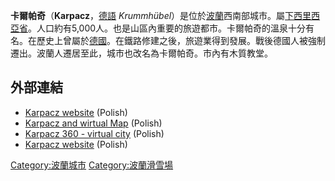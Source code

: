 {{Infobox settlement
| name = Karpacz
| image_shield = POL Karpacz COA.svg
| image_skyline = Karpacz Swiatynia Wang.JPG
| image_caption = 卡爾帕奇的Vang stave教堂
| coordinates_region = PL
| subdivision_type = 國家
| subdivision_name = {{POL}}
| subdivision_type1 = [[波蘭行政區劃|省份]]
| subdivision_name1 = [[下西里西亞省|下西里西亞]]
| subdivision_type2 = [[Powiat|County]]
| subdivision_name2 = [[Jelenia_Góra_County|Jelenia Góra]]
| subdivision_type3 = [[Gmina|Gmina]]
| subdivision_name3 = Karpacz <small>(urban gmina)</small>
| latd = 50 | latm = 46 | lats = 42 | latNS = N | longd = 15 | longm = 45 | longs = 26 | longEW = E
| pushpin_map = Poland
| area_total_km2 = 37.99
| population_density_km2 = auto
| elevation_max_m = 885
| elevation_min_m = 480
| population_as_of = 2006
| population_total = 5063
| website = http://www.karpacz.pl }}

'''卡爾帕奇'''（'''Karpacz'''，[[德語|德語]] ''Krummhübel''）是位於[[波蘭|波蘭]]西南部城市。屬[[下西里西亞省|下西里西亞省]]。人口約有5,000人。也是山區內重要的旅遊都市。卡爾帕奇的溫泉十分有名。在歷史上曾屬於[[德國|德國]]。在鐵路修建之後，旅遊業得到發展。戰後德國人被強制遷出。波蘭人遷居至此，城市也改名為卡爾帕奇。市內有木質教堂。

==外部連結==
*[http://www.karpacz.ig.pl/ Karpacz website]{{Wayback|url=http://www.karpacz.ig.pl/ |date=20120503062318 }} (Polish)
*[http://www.karpacz.popracy.pl/ Karpacz and wirtual Map]{{Wayback|url=http://www.karpacz.popracy.pl/ |date=20120306045448 }} (Polish)
*[http://www.karpacz360.pl/ Karpacz 360 - virtual city]{{Wayback|url=http://www.karpacz360.pl/ |date=20120213002751 }} (Polish)
*[http://www.karpacz.net Karpacz website]{{Wayback|url=http://www.karpacz.net/ |date=20200514063002 }} (Polish)

{{commons category|Karpacz}}

{{coord|50|47|N|15|45|E|region:PL_type:city|display=title}}

{{Authority control}}
[[Category:波蘭城市|Category:波蘭城市]]
[[Category:波蘭滑雪場|Category:波蘭滑雪場]]